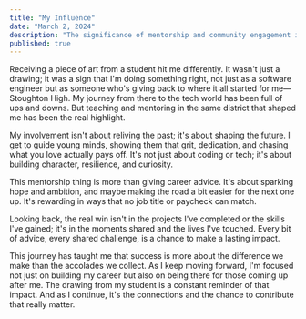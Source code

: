 ```yaml
---
title: "My Influence"
date: "March 2, 2024"
description: "The significance of mentorship and community engagement in my career as a software engineer."
published: true
---
```


Receiving a piece of art from a student hit me differently. It wasn't just a drawing; it was a sign that I'm doing something right, not just as a software engineer but as someone who's giving back to where it all started for me—Stoughton High. My journey from there to the tech world has been full of ups and downs. But teaching and mentoring in the same district that shaped me has been the real highlight.

My involvement isn't about reliving the past; it's about shaping the future. I get to guide young minds, showing them that grit, dedication, and chasing what you love actually pays off. It's not just about coding or tech; it's about building character, resilience, and curiosity.

This mentorship thing is more than giving career advice. It's about sparking hope and ambition, and maybe making the road a bit easier for the next one up. It's rewarding in ways that no job title or paycheck can match.

Looking back, the real win isn't in the projects I've completed or the skills I've gained; it's in the moments shared and the lives I've touched. Every bit of advice, every shared challenge, is a chance to make a lasting impact.

This journey has taught me that success is more about the difference we make than the accolades we collect. As I keep moving forward, I'm focused not just on building my career but also on being there for those coming up after me. The drawing from my student is a constant reminder of that impact. And as I continue, it's the connections and the chance to contribute that really matter.
